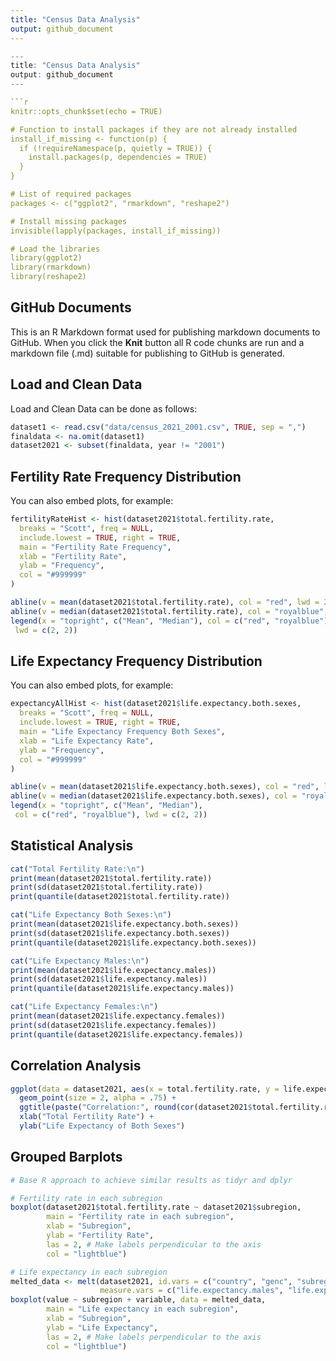 ```yaml
---
title: "Census Data Analysis"
output: github_document
---
```


```r
---
title: "Census Data Analysis"
output: github_document
---

```r
knitr::opts_chunk$set(echo = TRUE)

# Function to install packages if they are not already installed
install_if_missing <- function(p) {
  if (!requireNamespace(p, quietly = TRUE)) {
    install.packages(p, dependencies = TRUE)
  }
}

# List of required packages
packages <- c("ggplot2", "rmarkdown", "reshape2")

# Install missing packages
invisible(lapply(packages, install_if_missing))

# Load the libraries
library(ggplot2)
library(rmarkdown)
library(reshape2)
```

## GitHub Documents

This is an R Markdown format used for publishing markdown documents to GitHub. When you click the **Knit** button all R code chunks are run and a markdown file (.md) suitable for publishing to GitHub is generated.

## Load and Clean Data

Load and Clean Data can be done as follows:

```r
dataset1 <- read.csv("data/census_2021_2001.csv", TRUE, sep = ",")
finaldata <- na.omit(dataset1)
dataset2021 <- subset(finaldata, year != "2001")

```

## Fertility Rate Frequency Distribution

You can also embed plots, for example:

```r
fertilityRateHist <- hist(dataset2021$total.fertility.rate, 
  breaks = "Scott", freq = NULL, 
  include.lowest = TRUE, right = TRUE, 
  main = "Fertility Rate Frequency", 
  xlab = "Fertility Rate", 
  ylab = "Frequency", 
  col = "#999999"
)

abline(v = mean(dataset2021$total.fertility.rate), col = "red", lwd = 2)
abline(v = median(dataset2021$total.fertility.rate), col = "royalblue", lwd = 2)
legend(x = "topright", c("Mean", "Median"), col = c("red", "royalblue"),
 lwd = c(2, 2))

```

## Life Expectancy Frequency Distribution

You can also embed plots, for example:

```r
expectancyAllHist <- hist(dataset2021$life.expectancy.both.sexes, 
  breaks = "Scott", freq = NULL, 
  include.lowest = TRUE, right = TRUE, 
  main = "Life Expectancy Frequency Both Sexes", 
  xlab = "Life Expectancy Rate", 
  ylab = "Frequency", 
  col = "#999999"
)

abline(v = mean(dataset2021$life.expectancy.both.sexes), col = "red", lwd = 2)
abline(v = median(dataset2021$life.expectancy.both.sexes), col = "royalblue", lwd = 2)
legend(x = "topright", c("Mean", "Median"),
 col = c("red", "royalblue"), lwd = c(2, 2))

```

## Statistical Analysis
```r
cat("Total Fertility Rate:\n")
print(mean(dataset2021$total.fertility.rate))
print(sd(dataset2021$total.fertility.rate))
print(quantile(dataset2021$total.fertility.rate))

cat("Life Expectancy Both Sexes:\n")
print(mean(dataset2021$life.expectancy.both.sexes))
print(sd(dataset2021$life.expectancy.both.sexes))
print(quantile(dataset2021$life.expectancy.both.sexes))

cat("Life Expectancy Males:\n")
print(mean(dataset2021$life.expectancy.males))
print(sd(dataset2021$life.expectancy.males))
print(quantile(dataset2021$life.expectancy.males))

cat("Life Expectancy Females:\n")
print(mean(dataset2021$life.expectancy.females))
print(sd(dataset2021$life.expectancy.females))
print(quantile(dataset2021$life.expectancy.females))


```

## Correlation Analysis

```r
ggplot(data = dataset2021, aes(x = total.fertility.rate, y = life.expectancy.both.sexes)) +
  geom_point(size = 2, alpha = .75) +
  ggtitle(paste("Correlation:", round(cor(dataset2021$total.fertility.rate, dataset2021$life.expectancy.both.sexes), digits = 2))) +
  xlab("Total Fertility Rate") +
  ylab("Life Expectancy of Both Sexes")


```

## Grouped Barplots

```r
# Base R approach to achieve similar results as tidyr and dplyr

# Fertility rate in each subregion
boxplot(dataset2021$total.fertility.rate ~ dataset2021$subregion,
        main = "Fertility rate in each subregion",
        xlab = "Subregion",
        ylab = "Fertility Rate",
        las = 2, # Make labels perpendicular to the axis
        col = "lightblue")

# Life expectancy in each subregion
melted_data <- melt(dataset2021, id.vars = c("country", "genc", "subregion", "region", "year"),
                    measure.vars = c("life.expectancy.males", "life.expectancy.females"))
boxplot(value ~ subregion + variable, data = melted_data,
        main = "Life expectancy in each subregion",
        xlab = "Subregion",
        ylab = "Life Expectancy",
        las = 2, # Make labels perpendicular to the axis
        col = "lightblue")

```
